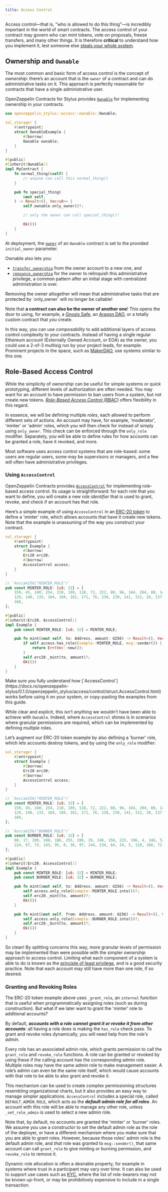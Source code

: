 ```yaml
---
title: Access Control
---
```


Access control—that is, "who is allowed to do this thing"—is incredibly important in the world of smart contracts. The access control of your contract may govern who can mint tokens, vote on proposals, freeze transfers, and many other things. It is therefore **critical** to understand how you implement it, lest someone else [steals your whole system](https://blog.openzeppelin.com/on-the-parity-wallet-multisig-hack-405a8c12e8f7).

## Ownership and `Ownable`

The most common and basic form of access control is the concept of _ownership_: there’s an account that is the `owner` of a contract and can do administrative tasks on it. This approach is perfectly reasonable for contracts that have a single administrative user.

OpenZeppelin Contracts for Stylus provides [`Ownable`](https://docs.rs/openzeppelin-stylus/0.1.0/openzeppelin_stylus/access/ownable/struct.Ownable.html) for implementing ownership in your contracts.

```rust
use openzeppelin_stylus::access::ownable::Ownable;

sol_storage! {
    #[entrypoint]
    struct OwnableExample {
        #[borrow]
        Ownable ownable;
    }
}

#[public]
#[inherit(Ownable)]
impl MyContract {
    fn normal_thing(&self) {
        // anyone can call this normal_thing()
    }

    pub fn special_thing(
        &mut self,
    ) -> Result<(), Vec<u8>> {
        self.ownable.only_owner()?;

        // only the owner can call special_thing()!

        Ok(())
    }
}
```

At deployment, the [`owner`](https://docs.rs/openzeppelin-stylus/0.1.0/openzeppelin_stylus/access/ownable/struct.Ownable.html#method.owner) of an `Ownable` contract is set to the provided `initial_owner` parameter.

Ownable also lets you:

* [`transfer_ownership`](https://docs.rs/openzeppelin-stylus/0.1.0/openzeppelin_stylus/access/ownable/struct.Ownable.html#method.transfer_ownership) from the owner account to a new one, and
* [`renounce_ownership`](https://docs.rs/openzeppelin-stylus/0.1.0/openzeppelin_stylus/access/ownable/struct.Ownable.html#method.renounce_ownership) for the owner to relinquish this administrative privilege, a common pattern after an initial stage with centralized administration is over.

<Callout type='warn'>
Removing the owner altogether will mean that administrative tasks that are protected by `only_owner` will no longer be callable!
</Callout>

Note that **a contract can also be the owner of another one**! This opens the door to using, for example, a [Gnosis Safe](https://gnosis-safe.io), an [Aragon DAO](https://aragon.org), or a totally custom contract that _you_ create.

In this way, you can use _composability_ to add additional layers of access control complexity to your contracts. Instead of having a single regular Ethereum account (Externally Owned Account, or EOA) as the owner, you could use a 2-of-3 multisig run by your project leads, for example. Prominent projects in the space, such as [MakerDAO](https://makerdao.com), use systems similar to this one.

## Role-Based Access Control

While the simplicity of _ownership_ can be useful for simple systems or quick prototyping, different levels of authorization are often needed. You may want for an account to have permission to ban users from a system, but not create new tokens. [_Role-Based Access Control (RBAC)_](https://en.wikipedia.org/wiki/Role-based_access_control) offers flexibility in this regard.

In essence, we will be defining multiple _roles_, each allowed to perform different sets of actions. An account may have, for example, 'moderator', 'minter' or 'admin' roles, which you will then check for instead of simply using `only_owner`. This check can be enforced through the `only_role` modifier. Separately, you will be able to define rules for how accounts can be granted a role, have it revoked, and more.

Most software uses access control systems that are role-based: some users are regular users, some may be supervisors or managers, and a few will often have administrative privileges.

### Using `AccessControl`

OpenZeppelin Contracts provides [`AccessControl`](https://docs.rs/openzeppelin-stylus/0.1.0/openzeppelin_stylus/access/control/struct.AccessControl.html) for implementing role-based access control. Its usage is straightforward: for each role that you want to define,
you will create a new _role identifier_ that is used to grant, revoke, and check if an account has that role.

Here’s a simple example of using `AccessControl` in an [ERC-20 token](erc20.mdx) to define a 'minter' role, which allows accounts that have it create new tokens. Note that the example is unassuming of the way you construct your contract.

```rust
sol_storage! {
    #[entrypoint]
    struct Example {
        #[borrow]
        Erc20 erc20;
        #[borrow]
        AccessControl access;
    }
}

// `keccak256("MINTER_ROLE")`
pub const MINTER_ROLE: [u8; 32] = [
    159, 45, 240, 254, 210, 199, 118, 72, 222, 88, 96, 164, 204, 80, 140, 208,
    129, 140, 133, 184, 184, 161, 171, 76, 238, 239, 141, 152, 28, 137, 86,
    166,
];

#[public]
#[inherit(Erc20, AccessControl)]
impl Example {
    pub const MINTER_ROLE: [u8; 32] = MINTER_ROLE;

    pub fn mint(&mut self, to: Address, amount: U256) -> Result<(), Vec<u8>> {
        if self.access.has_role(Example::MINTER_ROLE, msg::sender()) {
            return Err(Vec::new());
        }
        self.erc20._mint(to, amount)?;
        Ok(())
    }
}
```

<Callout>
Make sure you fully understand how [`AccessControl`](https://docs.rs/openzeppelin-stylus/0.1.0/openzeppelin_stylus/access/control/struct.AccessControl.html) works before using it on your system, or copy-pasting the examples from this guide.
</Callout>

While clear and explicit, this isn’t anything we wouldn’t have been able to achieve with `Ownable`. Indeed, where `AccessControl` shines is in scenarios where granular permissions are required, which can be implemented by defining _multiple_ roles.

Let’s augment our ERC-20 token example by also defining a 'burner' role, which lets accounts destroy tokens, and by using the `only_role` modifier:

```rust
sol_storage! {
    #[entrypoint]
    struct Example {
        #[borrow]
        Erc20 erc20;
        #[borrow]
        AccessControl access;
    }
}

// `keccak256("MINTER_ROLE")`
pub const MINTER_ROLE: [u8; 32] = [
    159, 45, 240, 254, 210, 199, 118, 72, 222, 88, 96, 164, 204, 80, 140, 208,
    129, 140, 133, 184, 184, 161, 171, 76, 238, 239, 141, 152, 28, 137, 86,
    166,
];

// `keccak256("BURNER_ROLE")`
pub const BURNER_ROLE: [u8; 32] = [
    60, 17, 209, 108, 186, 255, 208, 29, 246, 156, 225, 196, 4, 246, 52, 14,
    224, 87, 73, 143, 95, 0, 36, 97, 144, 234, 84, 34, 5, 118, 168, 72,
];

#[public]
#[inherit(Erc20, AccessControl)]
impl Example {
    pub const MINTER_ROLE: [u8; 32] = MINTER_ROLE;
    pub const BURNER_ROLE: [u8; 32] = BURNER_ROLE;

    pub fn mint(&mut self, to: Address, amount: U256) -> Result<(), Vec<u8>> {
        self.access.only_role(Example::MINTER_ROLE.into())?;
        self.erc20._mint(to, amount)?;
        Ok(())
    }

    pub fn mint(&mut self, from: Address, amount: U256) -> Result<(), Vec<u8>> {
        self.access.only_role(Example::BURNER_ROLE.into())?;
        self.erc20._burn(to, amount)?;
        Ok(())
    }
}
```

So clean! By splitting concerns this way, more granular levels of permission may be implemented than were possible with the simpler _ownership_ approach to access control. Limiting what each component of a system is able to do is known as the [principle of least privilege](https://en.wikipedia.org/wiki/Principle_of_least_privilege), and is a good security practice. Note that each account may still have more than one role, if so desired.

### Granting and Revoking Roles

The ERC-20 token example above uses `_grant_role`, an `internal` function that is useful when programmatically assigning roles (such as during construction). But what if we later want to grant the 'minter' role to additional accounts?

By default, ***accounts with a role cannot grant it or revoke it from other accounts***: all having a role does is making the `has_role` check pass. To grant and revoke roles dynamically, you will need help from the _role’s admin_.

Every role has an associated admin role, which grants permission to call the `grant_role` and `revoke_role` functions. A role can be granted or revoked by using these if the calling account has the corresponding admin role. Multiple roles may have the same admin role to make management easier. A role’s admin can even be the same role itself, which would cause accounts with that role to be able to also grant and revoke it.

This mechanism can be used to create complex permissioning structures resembling organizational charts, but it also provides an easy way to manage simpler applications. `AccessControl` includes a special role, called `DEFAULT_ADMIN_ROLE`, which acts as the ***default admin role for all roles***. An account with this role will be able to manage any other role, unless `_set_role_admin` is used to select a new admin role.

Note that, by default, no accounts are granted the 'minter' or 'burner' roles. We assume you use a constructor to set the default admin role as the role of the deployer, or have a different mechanism where you make sure that you are able to grant roles. However, because those roles' admin role is the default admin role, and _that_ role was granted to `msg::sender()`, that same account can call `grant_role` to give minting or burning permission, and `revoke_role` to remove it.

Dynamic role allocation is often a desirable property, for example in systems where trust in a participant may vary over time. It can also be used to support use cases such as [KYC](https://en.wikipedia.org/wiki/Know_your_customer), where the list of role-bearers may not be known up-front, or may be prohibitively expensive to include in a single transaction.
